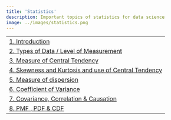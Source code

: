 ```yaml
---
title: 'Statistics'
description: Important topics of statistics for data science
image: ../images/statistics.png
---
```


<!-- ### Statistics  -->

|                                                        |                                                       
| ------------------------------------------------------ | 
| [1. Introduction](/notes/stats/statistics-introduction)   |   
| [2. Types of Data / Level of Measurement](/notes/stats/types-of-data-and-levelof-measurement)|         
| [3. Measure of Central Tendency](/notes/stats/measure-of-central-tendency)  |   
| [4. Skewness and Kurtosis and use of Central Tendency](/notes/stats/skewness&Kurtosis-with-use-of-central-tendency)  | 
| [5. Measure of dispersion](/notes/stats/measure-of-dispersion) |
| [6. Coefficient of Variance](/notes/stats/coefficient-of-variances)|
| [7. Covariance, Correlation & Causation](/notes/stats/covariance-correlation-causation)|
| [8. PMF , PDF & CDF](/notes/stats/probability-mass-function-probability-density-function-comulative-density-functions)|






